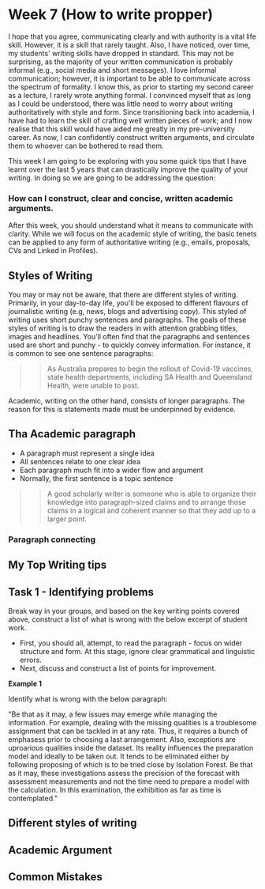 
# Week 7 (How to write propper)

I hope that you agree, communicating clearly and with authority is a vital life skill. However, it is a skill that rarely taught. Also, I have noticed, over time, my students' writing skills have dropped in standard. This may not be surprising, as the majority of your written communication is probably informal (e.g., social media and short messages). I love informal communication; however, it is important to be able to communicate across the spectrum of formality. I know this, as prior to starting my second career as a lecture, I rarely wrote anything formal. I convinced myself that as long as I could be understood, there was little need to worry about writing authoritatively with style and form. Since transitioning back into academia, I have had to learn the skill of crafting well written pieces of work; and I now realise that this skill would have aided me greatly in my pre-university career. As now, I can confidently construct written arguments, and circulate them to whoever can be bothered to read them.

This week I am going to be exploring with you some quick tips that I have learnt over the last 5 years that can drastically improve the quality of your writing. In doing so we are going to be addressing the question:

### How can I construct, clear and concise, written academic arguments.

After this week, you should understand what it means to communicate with clarity. While we will focus on the academic style of writing, the basic tenets can be applied to any form of authoritative writing (e.g., emails, proposals, CVs and Linked in Profiles). 

## Styles of Writing

You may or may not be aware, that there are different styles of writing. Primarily, in your day-to-day life, you'll be exposed to different flavours of journalistic writing (e.g, news, blogs and advertising copy). This styled of writing uses short punchy sentences and paragraphs. The goals of these styles of writing is to draw the readers in with attention grabbing titles, images and headlines.  You'll often find that the paragraphs  and sentences used are short and punchy - to quickly convey information. For instance, it is common to see one sentence paragraphs:

>> As Australia prepares to begin the rollout of Covid-19 vaccines, state health departments, including SA Health and Queensland Health, were unable to post.

Academic, writing on the other hand, consists of longer paragraphs. The reason for this is statements made must be underpinned by evidence. 

## Tha Academic paragraph
- A paragraph must represent a single idea
- All sentences relate to one clear idea 
- Each paragraph much fit into a wider flow and argument 
- Normally, the first sentence is a topic sentence 

>> A good scholarly writer is someone who is able to organize their knowledge into paragraph-sized claims and to arrange those claims in a logical and coherent manner so that they add up to a larger point.

### Paragraph connecting 






## My Top Writing tips

## Task 1 - Identifying problems

Break way in your groups, and based on the key writing points covered above, construct a list of what is wrong with the below excerpt of student work.

- First, you should all, attempt, to read the paragraph - focus on wider structure and form. At this stage, ignore clear grammatical and linguistic errors.
- Next, discuss and construct a list of points for improvement.

**Example 1**

Identify what is wrong with the below paragraph:

"Be that as it may, a few issues may emerge while managing the information. For example, dealing with the missing qualities is a troublesome assignment that can be tackled in at any rate. Thus, it requires a bunch of emphasess prior to choosing a last arrangement. Also, exceptions are uproarious qualities inside the dataset. Its reality influences the preparation model and ideally to be taken out. It tends to be eliminated either by following proposing of which is to be tried close by Isolation Forest. Be that as it may, these investigations assess the precision of the forecast with assessment measurements and not the time need to prepare a model with the calculation. In this examination, the exhibition as far as time is contemplated."

## Different styles of writing

## Academic Argument

## Common Mistakes

 
